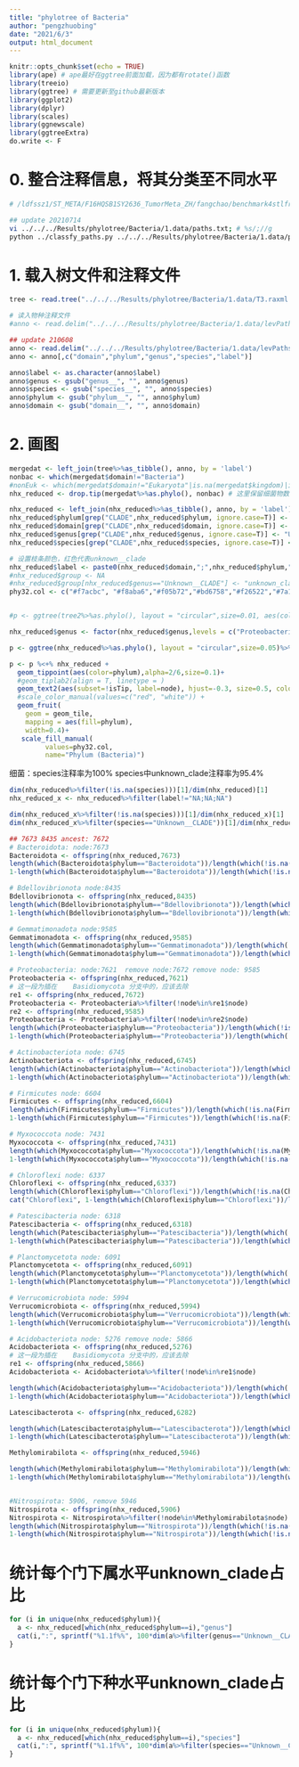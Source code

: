 ```yaml
---
title: "phylotree of Bacteria"
author: "pengzhuobing"
date: "2021/6/3"
output: html_document
---
```


```r
knitr::opts_chunk$set(echo = TRUE)
library(ape) # ape最好在ggtree前面加载，因为都有rotate()函数
library(treeio)
library(ggtree) # 需要更新至github最新版本
library(ggplot2)
library(dplyr)
library(scales)
library(ggnewscale)
library(ggtreeExtra)
do.write <- F
```

# 0. 整合注释信息，将其分类至不同水平
```bash
# /ldfssz1/ST_META/F16HQSB1SY2636_TumorMeta_ZH/fangchao/benchmark4stlfr/Assay/16.DEC20/SAM/SBR/KRAKEN/BEAD+/taxonomy/paths.txt 

## update 20210714
vi ../../../Results/phylotree/Bacteria/1.data/paths.txt; # %s/;//g
python ../classfy_paths.py ../../../Results/phylotree/Bacteria/1.data/paths.txt bac > ../../../Results/phylotree/Bacteria/1.data/levPaths.0.3.txt
```


# 1. 载入树文件和注释文件
```r
tree <- read.tree("../../../Results/phylotree/Bacteria/1.data/T3.raxml.bestTreeCollapsed")

# 读入物种注释文件
#anno <- read.delim("../../../Results/phylotree/Bacteria/1.data/levPaths.0.1.txt", sep = "\t", comment.char = "", header = T)

## update 210608
anno <- read.delim("../../../Results/phylotree/Bacteria/1.data/levPaths.0.3.txt", sep = "\t", comment.char = "", header = T)
anno <- anno[,c("domain","phylum","genus","species","label")]

anno$label <- as.character(anno$label)
anno$genus <- gsub("genus__", "", anno$genus)
anno$species <- gsub("species__", "", anno$species)
anno$phylum <- gsub("phylum__", "", anno$phylum)
anno$domain <- gsub("domain__", "", anno$domain)
```


# 2. 画图
```r
mergedat <- left_join(tree%>%as_tibble(), anno, by = 'label')
nonbac <- which(mergedat$domain!="Bacteria")
#nonEuk <- which(mergedat$domain!="Eukaryota"|is.na(mergedat$kingdom)|is.na(mergedat$phylum)|is.na(mergedat$genus)) # 有许多分支注释信息为NA，这里可以考虑将NA去掉
nhx_reduced <- drop.tip(mergedat%>%as.phylo(), nonbac) # 这里保留细菌物数据

nhx_reduced <- left_join(nhx_reduced%>%as_tibble(), anno, by = 'label')
nhx_reduced$phylum[grep("CLADE",nhx_reduced$phylum, ignore.case=T)] <- "Unknown__CLADE"
nhx_reduced$domain[grep("CLADE",nhx_reduced$domain, ignore.case=T)] <- "Unknown__CLADE"
nhx_reduced$genus[grep("CLADE",nhx_reduced$genus, ignore.case=T)] <- "Unknown__CLADE"
nhx_reduced$species[grep("CLADE",nhx_reduced$species, ignore.case=T)] <- "Unknown__CLADE"
```


```r

# 设置枝条颜色，红色代表unknown__clade
nhx_reduced$label <- paste0(nhx_reduced$domain,";",nhx_reduced$phylum,";",nhx_reduced$genus)
#nhx_reduced$group <- NA
#nhx_reduced$group[nhx_reduced$genus=="Unknown__CLADE"] <- "unknown_clade"
phy32.col <- c("#f7acbc", "#f8aba6","#f05b72","#bd6758","#f26522","#7a1723","#987165","#853f04","#c7a252","#e0861a","#ffd400","#fab27b","#f47920","#bed742","#7fb80e","#5c7a29","#7f7522","#1d953f","#77ac98","#007d65","#50b7c1","#00a6ac","#008792","#c77eb5","#009ad6","#1b315e","#8552a1","#411445","red","#6c4c49","#563624","#6950a1","white")


#p <- ggtree(tree2%>%as.phylo(), layout = "circular",size=0.01, aes(color=group))%>% ggtree::rotate(3476)%>% ggtree::rotate(3724)%>%ggtree::rotate(3725)%>%ggtree::rotate(4117)+geom_text2(aes(subset=!isTip, label=node), hjust=-0.3, size=0.5, color="black") + scale_color_manual(values=c("black", "red"))

nhx_reduced$genus <- factor(nhx_reduced$genus,levels = c("Proteobacteria","Bacteroidota","Actinobacteriota", "Acidobacteriota", "Chloroflexi","Planctomycetota","Firmicutes","Myxococcota","Verrucomicrobiota", "Gemmatimonadota","Bdellovibrionota","Methylomirabilota","Nitrospirota","Desulfobacterota","Latescibacterota","Elusimicrobiota","Patescibacteria","Dependentiae","RCP2-54","NB1-j","Armatimonadota","MBNT15","Sumerlaeota","Entotheonellaeota","Cyanobacteria","WS2","WPS-2","Abditibacteriota","Dadabacteria","Fibrobacterota","Spirochaetota","Unknown__CLADE","NA"))

p <- ggtree(nhx_reduced%>%as.phylo(), layout = "circular",size=0.05)%>% ggtree::rotate(7659)%>% ggtree::rotate(9495)%>%ggtree::rotate(6603)%>%ggtree::rotate(7660)#%>%ggtree::rotate(3589)%>%ggtree::rotate(3590)

p <- p %<+% nhx_reduced + 
  geom_tippoint(aes(color=phylum),alpha=2/6,size=0.1)+ 
  #geom_tiplab2(align = T, linetype = )
  geom_text2(aes(subset=!isTip, label=node), hjust=-0.3, size=0.5, color="black") +
  #scale_color_manual(values=c("red", "white")) + 
  geom_fruit(
    geom = geom_tile, 
    mapping = aes(fill=phylum),
    width=0.4)+
   scale_fill_manual(
         values=phy32.col,
         name="Phylum (Bacteria)")

```


细菌：species注释率为100%
      species中unknown_clade注释率为95.4%

```r
dim(nhx_reduced%>%filter(!is.na(species)))[1]/dim(nhx_reduced)[1]
nhx_reduced_x <- nhx_reduced%>%filter(label!="NA;NA;NA")

dim(nhx_reduced_x%>%filter(!is.na(species)))[1]/dim(nhx_reduced_x)[1]
dim(nhx_reduced_x%>%filter(species=="Unknown__CLADE"))[1]/dim(nhx_reduced_x)[1]
```


```r
## 7673 8435 ancest: 7672 
# Bacteroidota: node:7673
Bacteroidota <- offspring(nhx_reduced,7673)
length(which(Bacteroidota$phylum=="Bacteroidota"))/length(which(!is.na(Bacteroidota$phylum)&Bacteroidota$phylum!="Unknown__CLADE"))
1-length(which(Bacteroidota$phylum=="Bacteroidota"))/length(which(!is.na(Bacteroidota$phylum)))
```


```r
# Bdellovibrionota node:8435
Bdellovibrionota <- offspring(nhx_reduced,8435)
length(which(Bdellovibrionota$phylum=="Bdellovibrionota"))/length(which(!is.na(Bdellovibrionota$phylum)&Bdellovibrionota$phylum!="Unknown__CLADE"))
1-length(which(Bdellovibrionota$phylum=="Bdellovibrionota"))/length(which(!is.na(Bdellovibrionota$phylum)))
```


```r
# Gemmatimonadota node:9585
Gemmatimonadota <- offspring(nhx_reduced,9585)
length(which(Gemmatimonadota$phylum=="Gemmatimonadota"))/length(which(!is.na(Gemmatimonadota$phylum)&Gemmatimonadota$phylum!="Unknown__CLADE"))
1-length(which(Gemmatimonadota$phylum=="Gemmatimonadota"))/length(which(!is.na(Gemmatimonadota$phylum)))
```

```r
# Proteobacteria: node:7621  remove node:7672 remove node: 9585
Proteobacteria <- offspring(nhx_reduced,7621)
# 这一段为插在	Basidiomycota 分支中的，应该去除
re1 <- offspring(nhx_reduced,7672)
Proteobacteria <- Proteobacteria%>%filter(!node%in%re1$node)
re2 <- offspring(nhx_reduced,9585)
Proteobacteria <- Proteobacteria%>%filter(!node%in%re2$node)
length(which(Proteobacteria$phylum=="Proteobacteria"))/length(which(!is.na(Proteobacteria$phylum)&Proteobacteria$phylum!="Unknown__CLADE"))
1-length(which(Proteobacteria$phylum=="Proteobacteria"))/length(which(!is.na(Proteobacteria$phylum)))
```

```r
# Actinobacteriota node: 6745
Actinobacteriota <- offspring(nhx_reduced,6745)
length(which(Actinobacteriota$phylum=="Actinobacteriota"))/length(which(!is.na(Actinobacteriota$phylum)&Actinobacteriota$phylum!="Unknown__CLADE"))
1-length(which(Actinobacteriota$phylum=="Actinobacteriota"))/length(which(!is.na(Actinobacteriota$phylum)))
```

```r
# Firmicutes node: 6604
Firmicutes <- offspring(nhx_reduced,6604)
length(which(Firmicutes$phylum=="Firmicutes"))/length(which(!is.na(Firmicutes$phylum)&Firmicutes$phylum!="Unknown__CLADE"))
1-length(which(Firmicutes$phylum=="Firmicutes"))/length(which(!is.na(Firmicutes$phylum)))
```

```r
# Myxococcota node: 7431
Myxococcota <- offspring(nhx_reduced,7431)
length(which(Myxococcota$phylum=="Myxococcota"))/length(which(!is.na(Myxococcota$phylum)&Myxococcota$phylum!="Unknown__CLADE"))
1-length(which(Myxococcota$phylum=="Myxococcota"))/length(which(!is.na(Myxococcota$phylum)))
```

```r
# Chloroflexi node: 6337
Chloroflexi <- offspring(nhx_reduced,6337)
length(which(Chloroflexi$phylum=="Chloroflexi"))/length(which(!is.na(Chloroflexi$phylum)&Chloroflexi$phylum!="Unknown__CLADE"))
cat("Chloroflexi", 1-length(which(Chloroflexi$phylum=="Chloroflexi"))/length(which(!is.na(Chloroflexi$phylum))))
```

```r
# Patescibacteria node: 6318
Patescibacteria <- offspring(nhx_reduced,6318)
length(which(Patescibacteria$phylum=="Patescibacteria"))/length(which(!is.na(Patescibacteria$phylum)&Patescibacteria$phylum!="Unknown__CLADE"))
1-length(which(Patescibacteria$phylum=="Patescibacteria"))/length(which(!is.na(Patescibacteria$phylum)))
```

```r
# Planctomycetota node: 6091
Planctomycetota <- offspring(nhx_reduced,6091)
length(which(Planctomycetota$phylum=="Planctomycetota"))/length(which(!is.na(Planctomycetota$phylum)&Planctomycetota$phylum!="Unknown__CLADE"))
1-length(which(Planctomycetota$phylum=="Planctomycetota"))/length(which(!is.na(Planctomycetota$phylum)))
```

```r
# Verrucomicrobiota node: 5994
Verrucomicrobiota <- offspring(nhx_reduced,5994)
length(which(Verrucomicrobiota$phylum=="Verrucomicrobiota"))/length(which(!is.na(Verrucomicrobiota$phylum)&Verrucomicrobiota$phylum!="Unknown__CLADE"))
1-length(which(Verrucomicrobiota$phylum=="Verrucomicrobiota"))/length(which(!is.na(Verrucomicrobiota$phylum)))
```

```r
# Acidobacteriota node: 5276 remove node: 5866
Acidobacteriota <- offspring(nhx_reduced,5276)
# 这一段为插在	Basidiomycota 分支中的，应该去除
re1 <- offspring(nhx_reduced,5866)
Acidobacteriota <- Acidobacteriota%>%filter(!node%in%re1$node)

length(which(Acidobacteriota$phylum=="Acidobacteriota"))/length(which(!is.na(Acidobacteriota$phylum)&Acidobacteriota$phylum!="Unknown__CLADE"))
1-length(which(Acidobacteriota$phylum=="Acidobacteriota"))/length(which(!is.na(Acidobacteriota$phylum)))
```
```r
Latescibacterota <- offspring(nhx_reduced,6282)

length(which(Latescibacterota$phylum=="Latescibacterota"))/length(which(!is.na(Latescibacterota$phylum)&Latescibacterota$phylum!="Unknown__CLADE"))
1-length(which(Latescibacterota$phylum=="Latescibacterota"))/length(which(!is.na(Latescibacterota$phylum)))
```


```r
Methylomirabilota <- offspring(nhx_reduced,5946)

length(which(Methylomirabilota$phylum=="Methylomirabilota"))/length(which(!is.na(Methylomirabilota$phylum)&Methylomirabilota$phylum!="Unknown__CLADE"))
1-length(which(Methylomirabilota$phylum=="Methylomirabilota"))/length(which(!is.na(Methylomirabilota$phylum)))


#Nitrospirota: 5906, remove 5946
Nitrospirota <- offspring(nhx_reduced,5906)
Nitrospirota <- Nitrospirota%>%filter(!node%in%Methylomirabilota$node)
length(which(Nitrospirota$phylum=="Nitrospirota"))/length(which(!is.na(Nitrospirota$phylum)&Nitrospirota$phylum!="Unknown__CLADE"))
1-length(which(Nitrospirota$phylum=="Nitrospirota"))/length(which(!is.na(Nitrospirota$phylum)))
```


# 统计每个门下属水平unknown_clade占比
```r
for (i in unique(nhx_reduced$phylum)){
  a <- nhx_reduced[which(nhx_reduced$phylum==i),"genus"]
  cat(i,":", sprintf("%1.1f%%", 100*dim(a%>%filter(genus=="Unknown__CLADE"))[1] /dim(a)[1]),"(", dim(a%>%filter(genus=="Unknown__CLADE"))[1],"/",dim(a)[1],")","\n")
}

```


# 统计每个门下种水平unknown_clade占比
```r
for (i in unique(nhx_reduced$phylum)){
  a <- nhx_reduced[which(nhx_reduced$phylum==i),"species"]
  cat(i,":", sprintf("%1.1f%%", 100*dim(a%>%filter(species=="Unknown__CLADE"))[1] /dim(a)[1]),"(", dim(a%>%filter(species=="Unknown__CLADE"))[1],"/",dim(a)[1],")","\n")
}

```
